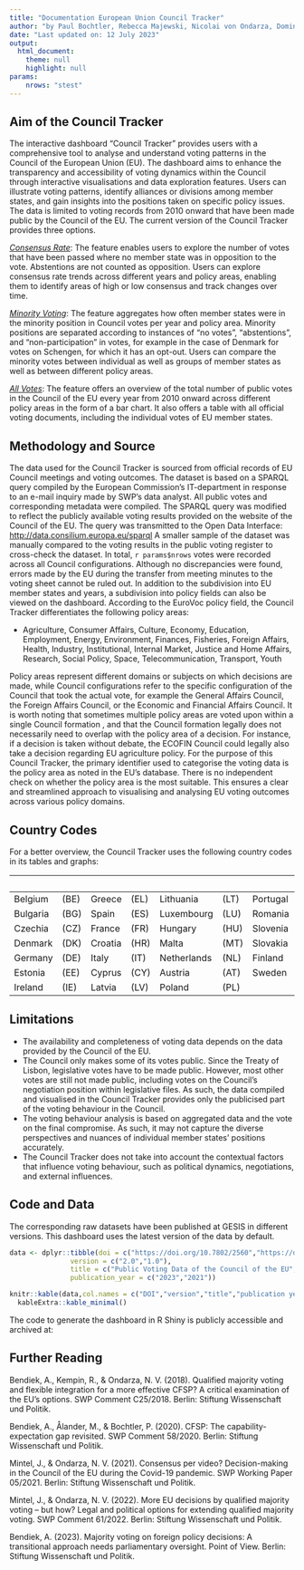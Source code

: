 ```yaml
---
title: "Documentation European Union Council Tracker"
author: "by Paul Bochtler, Rebecca Majewski, Nicolai von Ondarza, Dominik Rehbaum"
date: "Last updated on: 12 July 2023"
output:
  html_document:
    theme: null
    highlight: null
params:
    nrows: "stest"
---
```



## Aim of the Council Tracker <a name="aim"></a>

The interactive dashboard "Council Tracker" provides users with a comprehensive tool to analyse and understand voting patterns in the Council of the European Union (EU). The dashboard aims to enhance the transparency and accessibility of voting dynamics within the Council through interactive visualisations and data exploration features. Users can illustrate voting patterns, identify alliances or divisions among member states, and gain insights into the positions taken on specific policy issues. The data is limited to voting records from 2010 onward that have been made public by the Council of the EU. The current version of the Council Tracker provides three options.

[*Consensus Rate*]{.underline}: The feature enables users to explore the number of votes that have been passed where no member state was in opposition to the vote. Abstentions are not counted as opposition. Users can explore consensus rate trends across different years and policy areas, enabling them to identify areas of high or low consensus and track changes over time.

[*Minority Voting*]{.underline}: The feature aggregates how often member states were in the minority position in Council votes per year and policy area. Minority positions are separated according to instances of "no votes", "abstentions", and "non-participation" in votes, for example in the case of Denmark for votes on Schengen, for which it has an opt-out. Users can compare the minority votes between individual as well as groups of member states as well as between different policy areas.

[*All Votes*]{.underline}: The feature offers an overview of the total number of public votes in the Council of the EU every year from 2010 onward across different policy areas in the form of a bar chart. It also offers a table with all official voting documents, including the individual votes of EU member states.

## Methodology and Source <a name="method"></a>

The data used for the Council Tracker is sourced from official records of EU Council meetings and voting outcomes. The dataset is based on a SPARQL query compiled by the European Commission's IT-department in response to an e-mail inquiry made by SWP's data analyst. All public votes and corresponding metadata were compiled. The SPARQL query was modified to reflect the publicly available voting results provided on the website of the Council of the EU. The query was transmitted to the Open Data Interface: <http://data.consilium.europa.eu/sparql> A smaller sample of the dataset was manually compared to the voting results in the public voting register to cross-check the dataset. In total, `r params$nrows` votes were recorded across all Council configurations. Although no discrepancies were found, errors made by the EU during the transfer from meeting minutes to the voting sheet cannot be ruled out. In addition to the subdivision into EU member states and years, a subdivision into policy fields can also be viewed on the dashboard. According to the EuroVoc policy field, the Council Tracker differentiates the following policy areas:

-   Agriculture, Consumer Affairs, Culture, Economy, Education, Employment, Energy, Environment, Finances, Fisheries, Foreign Affairs, Health, Industry, Institutional, Internal Market, Justice and Home Affairs, Research, Social Policy, Space, Telecommunication, Transport, Youth

Policy areas represent different domains or subjects on which decisions are made, while Council configurations refer to the specific configuration of the Council that took the actual vote, for example the General Affairs Council, the Foreign Affairs Council, or the Economic and Financial Affairs Council. It is worth noting that sometimes multiple policy areas are voted upon within a single Council formation , and that the Council formation legally does not necessarily need to overlap with the policy area of a decision. For instance, if a decision is taken without debate, the ECOFIN Council could legally also take a decision regarding EU agriculture policy. For the purpose of this Council Tracker, the primary identifier used to categorise the voting data is the policy area as noted in the EU's database. There is no independent check on whether the policy area is the most suitable. This ensures a clear and streamlined approach to visualising and analysing EU voting outcomes across various policy domains.

## Country Codes <a name="codes"></a>

For a better overview, the Council Tracker uses the following country codes in its tables and graphs:

<!-- ```{r, echo = F, warning=F, message=F} -->


<!-- data <- tibble( -->
<!--   country = c( -->
<!--     "Belgium", -->
<!--     "Bulgaria", -->
<!--     "Czechia", -->
<!--     "Denmark", -->
<!--     "Germany", -->
<!--     "Estonia", -->
<!--     "Ireland", -->
<!--     "Greece", -->
<!--     "Spain", -->
<!--     "France", -->
<!--     "Croatia", -->
<!--     "Italy", -->
<!--     "Cyprus", -->
<!--     "Latvia", -->
<!--     "Lithuania", -->
<!--     "Luxembourg", -->
<!--     "Hungary", -->
<!--     "Malta", -->
<!--     "Netherlands", -->
<!--     "Austria", -->
<!--     "Poland", -->
<!--     "Portugal", -->
<!--     "Romania", -->
<!--     "Slovenia", -->
<!--     "Slovakia", -->
<!--     "Finland", -->
<!--     "Sweden" -->
<!--   ), -->
<!--   c( -->
<!--     "(BE)", -->
<!--     "(BG)", -->
<!--     "(CZ)", -->
<!--     "(DK)", -->
<!--     "(DE)", -->
<!--     "(EE)", -->
<!--     "(IE)", -->
<!--     "(EL)", -->
<!--     "(ES)", -->
<!--     "(FR)", -->
<!--     "(HR)", -->
<!--     "(IT)", -->
<!--     "(CY)", -->
<!--     "(LV)", -->
<!--     "(LT)", -->
<!--     "(LU)", -->
<!--     "(HU)", -->
<!--     "(MT)", -->
<!--     "(NL)", -->
<!--     "(AT)", -->
<!--     "(PL)", -->
<!--     "(PT)", -->
<!--     "(RO)", -->
<!--     "(SI)", -->
<!--     "(SK)", -->
<!--     "(FI)", -->
<!--     "(SE)" -->
<!--   ) -->
<!-- ) -->
<!-- knitr::kable(data, col.names = c("Country", "Code"))  |> kableExtra::scroll_box() -->
<!-- ``` -->



|          |      |         |      |             |      |          |      |
|----------|------|---------|------|-------------|------|----------|------|
| Belgium  | (BE) | Greece  | (EL) | Lithuania   | (LT) | Portugal | (PT) |
| Bulgaria | (BG) | Spain   | (ES) | Luxembourg  | (LU) | Romania  | (RO) |
| Czechia  | (CZ) | France  | (FR) | Hungary     | (HU) | Slovenia | (SI) |
| Denmark  | (DK) | Croatia | (HR) | Malta       | (MT) | Slovakia | (SK) |
| Germany  | (DE) | Italy   | (IT) | Netherlands | (NL) | Finland  | (FI) |
| Estonia  | (EE) | Cyprus  | (CY) | Austria     | (AT) | Sweden   | (SE) |
| Ireland  | (IE) | Latvia  | (LV) | Poland      | (PL) |          |      |

## Limitations <a name="limitations"></a>

-   The availability and completeness of voting data depends on the data provided by the Council of the EU.
-   The Council only makes some of its votes public. Since the Treaty of Lisbon, legislative votes have to be made public. However, most other votes are still not made public, including votes on the Council's negotiation position within legislative files. As such, the data compiled and visualised in the Council Tracker provides only the publicised part of the voting behaviour in the Council.
-   The voting behaviour analysis is based on aggregated data and the vote on the final compromise. As such, it may not capture the diverse perspectives and nuances of individual member states' positions accurately.
-   The Council Tracker does not take into account the contextual factors that influence voting behaviour, such as political dynamics, negotiations, and external influences.

## Code and Data <a name="code"></a>

The corresponding raw datasets have been published at GESIS in different versions. This dashboard uses the latest version of the data by default. 


```r
data <- dplyr::tibble(doi = c("https://doi.org/10.7802/2560","https://doi.org/10.7802/2344"),
               version = c("2.0","1.0"),
               title = c("Public Voting Data of the Council of the EU","Public Voting Data of the Council of the EU"),
               publication_year = c("2023","2021"))

knitr::kable(data,col.names = c("DOI","version","title","publication year")) |> 
  kableExtra::kable_minimal()
```

The code to generate the dashboard in R Shiny is publicly accessible and archived at: 


## Further Reading <a name="readings"></a>

Bendiek, A., Kempin, R., & Ondarza, N. V. (2018). Qualified majority voting and flexible integration for a more effective CFSP? A critical examination of the EU's options. SWP Comment C25/2018. Berlin: Stiftung Wissenschaft und Politik.

Bendiek, A., Ålander, M., & Bochtler, P. (2020). CFSP: The capability-expectation gap revisited. SWP Comment 58/2020. Berlin: Stiftung Wissenschaft und Politik.

Mintel, J., & Ondarza, N. V. (2021). Consensus per video? Decision-making in the Council of the EU during the Covid-19 pandemic. SWP Working Paper 05/2021. Berlin: Stiftung Wissenschaft und Politik.

Mintel, J., & Ondarza, N. V. (2022). More EU decisions by qualified majority voting -- but how? Legal and political options for extending qualified majority voting. SWP Comment 61/2022. Berlin: Stiftung Wissenschaft und Politik.

Bendiek, A. (2023). Majority voting on foreign policy decisions: A transitional approach needs parliamentary oversight. Point of View. Berlin: Stiftung Wissenschaft und Politik.
